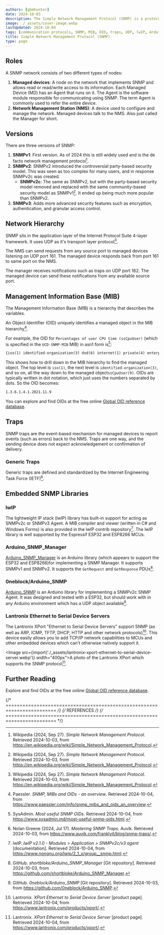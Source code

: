 ```yaml
---
authors: [gbmhunter]
date: 2024-10-03
description: The Simple Network Management Protocol (SNMP) is a protocol used for managing devices across an IP network. It allows for both monitoring and control of the network devices.
image: ./_assets/cover-image.webp
lastUpdated: 2024-10-04
tags: [communication protocols, SNMP, MIB, OID, traps, UDP, lwIP, Arduino, ESP32, ESP8266]
title: Simple Network Management Protocol (SNMP)
type: page
---
```


<WarningIsNotes />

## Roles

A SNMP network consists of two different types of nodes:

1. **Managed devices**: A node on the network that implements SNMP and allows read or read/write access to its information. Each Managed Device (MD) has an Agent that runs on it. The Agent is the software module responsible for communicating using SNMP. The term Agent is commonly used to refer the entire device.
1. **Network Management Station (NMS)**: A device used to configure and manage the network. Managed devices talk to the NMS. Also just called the Manager for short.

## Versions

There are three versions of SNMP:

1. **SNMPv1**: First version. As of 2024 this is still widely used and is the de facto network management protocol[^wikipedia-snmp].
1. **SNMPv2**: SNMPv2 introduced the controversial party-based security model. This was seen as too complex for many users, and in response SNMPv2c was created.
    * **SNMPv2c**: The same as SNMPv2, but with the party-based security model removed and replaced with the same community-based security model as SNMPv1[^wikipedia-snmp]. It ended up being much more popular than SNMPv2.
1. **SNMPv3**: Adds more advanced security features such as encryption, authentication, and granular access control.

## Network Hierarchy

SNMP sits in the application layer of the Internet Protocol Suite 4-layer framework. It uses UDP as it's transport layer protocol[^wikipedia-snmp].

The NMS can send requests from any source port to managed devices listening on UDP port 161. The managed device responds back from port 161 to same port on the NMS.

The manager receives notifications such as traps on UDP port 162. The managed device can send these notifications from any available source port.

## Management Information Base (MIB)

The Management Information Base (MIB) is a hierarchy that describes the variables.

An Object Identifier (OID) uniquely identifies a managed object in the MIB hierarchy[^paessler-snmp-mibs-oids].

For example, the OID for `Percentages of user CPU time (ssCpuUser)` (which is specified in the `UCD-SNMP-MIB` MIB) in asn1 form is[^sys-admin-most-useful-snmp-oids]:

```txt
{iso(1) identified-organization(3) dod(6) internet(1) private(4) enterprise(1) ucdavis(2021) systemStats(11) ssCpuUser(9)}
```

This shows how to drill down in the MIB hierarchy to find the managed object. The top level is `iso(1)`, the next level is `identified-organization(3)`, and so on, all the way down to the managed object`ssCpuUser(9)`. OIDs are typically written in dot notation, which just uses the numbers separated by dots. So the OID becomes:

```txt
1.3.6.1.4.1.2021.11.9
```

You can explore and find OIDs at the free online [Global OID reference database](https://oidref.com/).

## Traps

SNMP traps are the event-based mechanism for managed devices to report events (such as errors) back to the NMS. Traps are one way, and the sending device does not expect acknowledgement or confirmation of delivery.

### Generic Traps

Generic traps are defined and standardized by the Internet Engineering Task Force (IETF)[^auvik-mastering-snmp-traps].

## Embedded SNMP Libraries

### lwIP

The lightweight IP stack (lwIP) library has built-in support for acting as SNMPv2c or SNMPv3 Agent. A MIB compiler and viewer (written in C# and Windows Forms) is also provided in the lwIP contrib repository[^lwip-snmp-v2c-3-agent]. The lwIP library is well supported by the Espressif ESP32 and ESP8266 MCUs.

### Arduino_SNMP_Manager

[Arduino_SNMP_Manager](https://github.com/shortbloke/Arduino_SNMP_Manager) is an Arduino library (which appears to support the ESP32 and ESP8266)for implementing a SNMP Manager. It supports SNMPv1 and SNMPv2. It supports the `GetRequest` and `GetResponse` PDUs[^github-arduino-snmp-manager].

### 0neblock/Arduino_SNMP

[Arduino_SNMP](https://github.com/0neblock/Arduino_SNMP) is an Arduino library for implementing a SNMPv2c SNMP Agent. It was designed and tested with a ESP32, but should work with in any Arduino environment which has a UDP object available[^github-0neblock-arduino-snmp].

### Lantronix Ethernet to Serial Device Servers

The Lantronix XPort "Ethernet to Serial Device Servers" support SNMP (as well as ARP, ICMP, TFTP, DHCP, HTTP and other network protocols)[^lantronix-xport-ethernet-to-serial-device-server]. This device easily allows you to add TCP/IP network capabilities to MCUs and other embedded devices which can't otherwise natively support it.

<Image src={import('./_assets/lantronix-xport-ethernet-to-serial-device-server.webp')} width="400px">A photo of the Lantronix XPort which supports the SNMP protocol[^lantronix-xport-ethernet-to-serial-device-server].</Image>

## Further Reading

Explore and find OIDs at the free online [Global OID reference database](https://oidref.com/).

{/* ======================================================================== */}
{/* REFERENCES */}
{/* ======================================================================== */}

[^wikipedia-snmp]: Wikipedia (2024, Sep 27). _Simple Network Management Protocol_. Retrieved 2024-10-03, from https://en.wikipedia.org/wiki/Simple_Network_Management_Protocol.
[^github-arduino-snmp-manager]: GitHub. _shortbloke/Arduino_SNMP_Manager_ [Git repository]. Retrieved 2024-10-03, from https://github.com/shortbloke/Arduino_SNMP_Manager.
[^github-0neblock-arduino-snmp]: GitHub. _0neblock/Arduino_SNMP_ [Git repository]. Retrieved 2024-10-03, from https://github.com/0neblock/Arduino_SNMP.
[^auvik-mastering-snmp-traps]: Nolan Greene (2024, Jul 17). _Mastering SNMP Traps_. Auvik. Retrieved 2024-10-03, from https://www.auvik.com/franklyit/blog/snmp-traps/.
[^lwip-snmp-v2c-3-agent]: lwIP. _lwIP v2.1.0 - Modules > Application > SNMPv2c/v3 agent_ [documentation]. Retrieved 2024-10-04, from https://www.nongnu.org/lwip/2_1_x/group__snmp.html.
[^paessler-snmp-mibs-oids]: Paessler. _SNMP, MIBs and OIDs - an overview_. Retrieved 2024-10-04, from https://www.paessler.com/info/snmp_mibs_and_oids_an_overview.
[^sys-admin-most-useful-snmp-oids]: SysAdmin. _Most useful SNMP OIDs_. Retrieved 2024-10-04, from https://www.sysadmin.md/most-useful-snmp-oids.html.
[^lantronix-xport-ethernet-to-serial-device-server]: Lantronix. _XPort Ethernet to Serial Device Server_ [product page]. Retrieved 2024-10-04, from https://www.lantronix.com/products/xport/.
